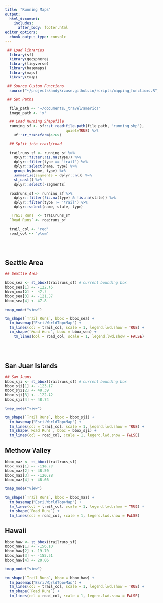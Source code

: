 ```yaml
---
title: "Running Maps"
output: 
  html_document:
    includes:
      after_body: footer.html
editor_options: 
  chunk_output_type: console
---
```


```r
 ## Load libraries
  library(sf)
  library(geosphere)
  library(tidyverse)
  library(basemaps)
  library(maps)
  library(tmap)

 ## Source Custom Functions
  source("~/projects/andykrause.github.io/scripts/mapping_functions.R")

 ## Set Paths

  file_path <- '~/documents/_travel/america'
  image_path <- 'x'
```

```r

  ## Load Running Shapefile
  running_sf <- sf::st_read(file.path(file_path, 'running.shp'),
                            quiet=TRUE) %>%
    sf::st_transform(4269) 

  ## Split into trail/road 

  trailruns_sf <- running_sf %>%
    dplyr::filter(!is.na(type)) %>%
    dplyr::filter(type == 'trail') %>%
    dplyr::select(name, type) %>%
    group_by(name, type) %>% 
    summarise(segments = dplyr::n()) %>% 
    st_cast() %>%
    dplyr::select(-segments)

  roadruns_sf <- running_sf %>%
    dplyr::filter(!is.na(type) & !is.na(state)) %>%
    dplyr::filter(type != 'trail') %>%
    dplyr::select(name, state, type)

  `Trail Runs` <- trailruns_sf
  `Road Runs` <- roadruns_sf

  trail_col <- 'red'
  road_col <- 'plum'
  
```

&nbsp;
&nbsp;

## Seattle Area

```r

## Seattle Area

bbox_sea <- st_bbox(trailruns_sf) # current bounding box
bbox_sea[1] <- -122.45
bbox_sea[2] <- 47.4
bbox_sea[3] <- -121.87
bbox_sea[4] <- 47.8

tmap_mode("view")

tm_shape(`Trail Runs`, bbox = bbox_sea) + 
  tm_basemap("Esri.WorldTopoMap") +
  tm_lines(col = trail_col, scale = 1, legend.lwd.show = TRUE) +
  tm_shape(`Road Runs`, bbox = bbox_sea) + 
    tm_lines(col = road_col, scale = 1, legend.lwd.show = FALSE)
  


```

&nbsp;
&nbsp;

## San Juan Islands 

```r

## San Juans
bbox_sji <- st_bbox(trailruns_sf) # current bounding box
bbox_sji[1] <- -123.17
bbox_sji[2] <- 48.39
bbox_sji[3] <- -122.42
bbox_sji[4] <- 48.74

tmap_mode("view")

tm_shape(`Trail Runs`, bbox = bbox_sji) + 
  tm_basemap("Esri.WorldTopoMap") +
  tm_lines(col = trail_col, scale = 1, legend.lwd.show = TRUE) +
  tm_shape(`Road Runs`, bbox = bbox_sji) + 
  tm_lines(col = road_col, scale = 1, legend.lwd.show = FALSE)

```

## Methow Valley

```r

bbox_maz <- st_bbox(trailruns_sf)  
bbox_maz[1] <- -120.53
bbox_maz[2] <- 48.50
bbox_maz[3] <- -120.28
bbox_maz[4] <- 48.66

tmap_mode("view")

tm_shape(`Trail Runs`, bbox = bbox_maz) + 
  tm_basemap("Esri.WorldTopoMap") +
  tm_lines(col = trail_col, scale = 1, legend.lwd.show = TRUE) +
  tm_shape(`Road Runs`) + 
  tm_lines(col = road_col, scale = 1, legend.lwd.show = FALSE)

```

## Hawaii

```r

bbox_haw <- st_bbox(trailruns_sf)  
bbox_haw[1] <- -156.10
bbox_haw[2] <- 19.70
bbox_haw[3] <- -155.61
bbox_haw[4] <- 20.06

tmap_mode("view")

tm_shape(`Trail Runs`, bbox = bbox_haw) + 
  tm_basemap("Esri.WorldTopoMap") +
  tm_lines(col = trail_col, scale = 1, legend.lwd.show = TRUE) +
  tm_shape(`Road Runs`) + 
  tm_lines(col = road_col, scale = 1, legend.lwd.show = FALSE)

```
 